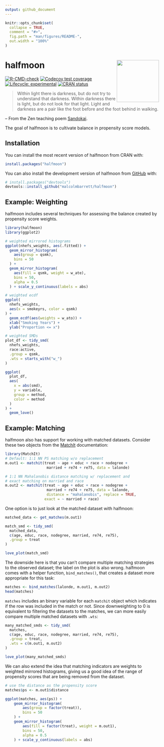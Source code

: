 ```yaml
---
output: github_document
---
```


<!-- README.md is generated from README.Rmd. Please edit that file -->

```r
knitr::opts_chunk$set(
  collapse = TRUE,
  comment = "#>",
  fig.path = "man/figures/README-",
  out.width = "100%"
)
```

# halfmoon <img src="man/figures/logo.png" align="right" height="138" />

<!-- badges: start -->
[![R-CMD-check](https://github.com/r-causal/halfmoon/actions/workflows/R-CMD-check.yaml/badge.svg)](https://github.com/r-causal/halfmoon/actions/workflows/R-CMD-check.yaml)
[![Codecov test coverage](https://codecov.io/gh/malcolmbarrett/halfmoon/branch/main/graph/badge.svg)](https://app.codecov.io/gh/malcolmbarrett/halfmoon?branch=main)
[![Lifecycle: experimental](https://img.shields.io/badge/lifecycle-experimental-orange.svg)](https://lifecycle.r-lib.org/articles/stages.html#experimental)
[![CRAN status](https://www.r-pkg.org/badges/version/halfmoon)](https://CRAN.R-project.org/package=halfmoon)
<!-- badges: end -->

> Within light there is darkness,
but do not try to understand that darkness.
Within darkness there is light,
but do not look for that light.
Light and darkness are a pair
like the foot before and the foot behind in walking.

-- From the Zen teaching poem [Sandokai](https://en.wikipedia.org/wiki/Sandokai).

The goal of halfmoon is to cultivate balance in propensity score models.

## Installation

You can install the most recent version of halfmoon from CRAN with:

``` r
install.packages("halfmoon")
```

You can also install the development version of halfmoon from [GitHub](https://github.com/) with:

``` r
# install.packages("devtools")
devtools::install_github("malcolmbarrett/halfmoon")
```

## Example: Weighting

halfmoon includes several techniques for assessing the balance created by propensity score weights.

```r
library(halfmoon)
library(ggplot2)

# weighted mirrored histograms
ggplot(nhefs_weights, aes(.fitted)) +
  geom_mirror_histogram(
    aes(group = qsmk),
    bins = 50
  ) +
  geom_mirror_histogram(
    aes(fill = qsmk, weight = w_ate),
    bins = 50,
    alpha = 0.5
  ) + scale_y_continuous(labels = abs)

# weighted ecdf
ggplot(
  nhefs_weights,
  aes(x = smokeyrs, color = qsmk)
) +
  geom_ecdf(aes(weights = w_ato)) +
  xlab("Smoking Years") +
  ylab("Proportion <= x")

# weighted SMDs
plot_df <- tidy_smd(
  nhefs_weights,
  race:active,
  .group = qsmk,
  .wts = starts_with("w_")
)

ggplot(
  plot_df,
  aes(
    x = abs(smd),
    y = variable,
    group = method,
    color = method
  )
) +
  geom_love()
```

## Example: Matching

halfmoon also has support for working with matched datasets. Consider these two objects from the [MatchIt](https://github.com/kosukeimai/MatchIt) documentation:

```r
library(MatchIt)
# Default: 1:1 NN PS matching w/o replacement
m.out1 <- matchit(treat ~ age + educ + race + nodegree +
                   married + re74 + re75, data = lalonde)

# 1:1 NN Mahalanobis distance matching w/ replacement and
# exact matching on married and race
m.out2 <- matchit(treat ~ age + educ + race + nodegree +
                   married + re74 + re75, data = lalonde,
                   distance = "mahalanobis", replace = TRUE,
                  exact = ~ married + race)
```

One option is to just look at the matched dataset with halfmoon:

```r
matched_data <- get_matches(m.out1)

match_smd <- tidy_smd(
  matched_data,
  c(age, educ, race, nodegree, married, re74, re75), 
  .group = treat
)

love_plot(match_smd)
```

The downside here is that you can't compare multiple matching strategies to the observed dataset; the label on the plot is also wrong. halfmoon comes with a helper function, `bind_matches()`, that creates a dataset more appropriate for this task:

```r
matches <- bind_matches(lalonde, m.out1, m.out2)
head(matches)
```

`matches` includes an binary variable for each `matchit` object which indicates if the row was included in the match or not. Since downweighting to 0 is equivalent to filtering the datasets to the matches, we can more easily compare multiple matched datasets with `.wts`:

```r
many_matched_smds <- tidy_smd(
  matches,
  c(age, educ, race, nodegree, married, re74, re75), 
  .group = treat, 
  .wts = c(m.out1, m.out2)
) 

love_plot(many_matched_smds)
```

We can also extend the idea that matching indicators are weights to weighted mirrored histograms, giving us a good idea of the range of propensity scores that are being removed from the dataset.

```r
# use the distance as the propensity score
matches$ps <- m.out1$distance

ggplot(matches, aes(ps)) +
    geom_mirror_histogram(
        aes(group = factor(treat)),
        bins = 50
    ) +
    geom_mirror_histogram(
        aes(fill = factor(treat), weight = m.out1),
        bins = 50,
        alpha = 0.5
    ) + scale_y_continuous(labels = abs)
```


